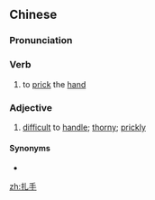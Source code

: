 ==Chinese==
{{zh-forms}}

===Pronunciation===
{{zh-pron
|m=zhāshǒu
|cat=v,a
}}

===Verb===
{{zh-verb}}

# to [[prick]] the [[hand]]

===Adjective===
{{zh-adj}}

# [[difficult]] to [[handle]]; [[thorny]]; [[prickly]]

====Synonyms====
* {{zh-l|刺手}}

[[zh:扎手]]